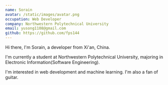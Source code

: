 ```yaml
---
name: Sorain
avatar: /static/images/avatar.png
occupation: Web Developer
company: Northwestern Polytechnical University
email: yusong1108@gmail.com
github: https://github.com/fps144
---
```


Hi there, I'm Sorain, a developer from Xi'an, China. 

I'm currently a student at Northwestern Polytechnical University, majoring in Electronic Information(Software Engineering).

I'm interested in web development and machine learning. I'm also a fan of guitar.